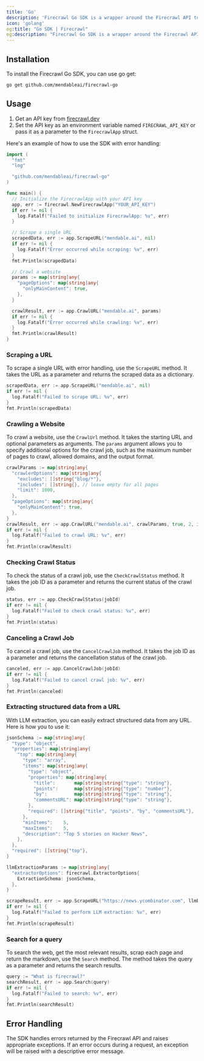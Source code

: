 ```yaml
---
title: 'Go'
description: 'Firecrawl Go SDK is a wrapper around the Firecrawl API to help you easily turn websites into markdown.'
icon: 'golang'
og:title: "Go SDK | Firecrawl"
og:description: "Firecrawl Go SDK is a wrapper around the Firecrawl API to help you easily turn websites into markdown."
---
```


## Installation

To install the Firecrawl Go SDK, you can use go get:

```bash
go get github.com/mendableai/firecrawl-go
```

## Usage

1. Get an API key from [firecrawl.dev](https://firecrawl.dev)
2. Set the API key as an environment variable named `FIRECRAWL_API_KEY` or pass it as a parameter to the `FirecrawlApp` struct.


Here's an example of how to use the SDK with error handling:

```go
import (
  "fmt"
  "log"

  "github.com/mendableai/firecrawl-go"
)

func main() {
  // Initialize the FirecrawlApp with your API key
  app, err := firecrawl.NewFirecrawlApp("YOUR_API_KEY")
  if err != nil {
    log.Fatalf("Failed to initialize FirecrawlApp: %v", err)
  }

  // Scrape a single URL
  scrapedData, err := app.ScrapeURL("mendable.ai", nil)
  if err != nil {
    log.Fatalf("Error occurred while scraping: %v", err)
  }
  fmt.Println(scrapedData)

  // Crawl a website
  params := map[string]any{
    "pageOptions": map[string]any{
      "onlyMainContent": true,
    },
  }

  crawlResult, err := app.CrawlURL("mendable.ai", params)
  if err != nil {
    log.Fatalf("Error occurred while crawling: %v", err)
  }
  fmt.Println(crawlResult)
}
```


### Scraping a URL

To scrape a single URL with error handling, use the `ScrapeURL` method. It takes the URL as a parameter and returns the scraped data as a dictionary.

```go
scrapedData, err := app.ScrapeURL("mendable.ai", nil)
if err != nil {
  log.Fatalf("Failed to scrape URL: %v", err)
}
fmt.Println(scrapedData)
```


### Crawling a Website

To crawl a website, use the `CrawlUrl` method. It takes the starting URL and optional parameters as arguments. The `params` argument allows you to specify additional options for the crawl job, such as the maximum number of pages to crawl, allowed domains, and the output format.

```go
crawlParams := map[string]any{
  "crawlerOptions": map[string]any{
    "excludes": []string{"blog/*"},
    "includes": []string{}, // leave empty for all pages
    "limit": 1000,
  },
  "pageOptions": map[string]any{
    "onlyMainContent": true,
  },
}
crawlResult, err := app.CrawlURL("mendable.ai", crawlParams, true, 2, idempotencyKey)
if err != nil {
  log.Fatalf("Failed to crawl URL: %v", err)
}
fmt.Println(crawlResult)
```


### Checking Crawl Status

To check the status of a crawl job, use the `CheckCrawlStatus` method. It takes the job ID as a parameter and returns the current status of the crawl job.

```go
status, err := app.CheckCrawlStatus(jobId)
if err != nil {
  log.Fatalf("Failed to check crawl status: %v", err)
}
fmt.Println(status)
```


### Canceling a Crawl Job

To cancel a crawl job, use the `CancelCrawlJob` method. It takes the job ID as a parameter and returns the cancellation status of the crawl job.

```go
canceled, err := app.CancelCrawlJob(jobId)
if err != nil {
  log.Fatalf("Failed to cancel crawl job: %v", err)
}
fmt.Println(canceled)
```


### Extracting structured data from a URL

With LLM extraction, you can easily extract structured data from any URL. Here is how you to use it:

```go
jsonSchema := map[string]any{
  "type": "object",
  "properties": map[string]any{
    "top": map[string]any{
      "type": "array",
      "items": map[string]any{
        "type": "object",
        "properties": map[string]any{
          "title":       map[string]string{"type": "string"},
          "points":      map[string]string{"type": "number"},
          "by":          map[string]string{"type": "string"},
          "commentsURL": map[string]string{"type": "string"},
        },
        "required": []string{"title", "points", "by", "commentsURL"},
      },
      "minItems":    5,
      "maxItems":    5,
      "description": "Top 5 stories on Hacker News",
    },
  },
  "required": []string{"top"},
}

llmExtractionParams := map[string]any{
  "extractorOptions": firecrawl.ExtractorOptions{
    ExtractionSchema: jsonSchema,
  },
}

scrapeResult, err := app.ScrapeURL("https://news.ycombinator.com", llmExtractionParams)
if err != nil {
  log.Fatalf("Failed to perform LLM extraction: %v", err)
}
fmt.Println(scrapeResult)
```


### Search for a query

To search the web, get the most relevant results, scrap each page and return the markdown, use the `Search` method. The method takes the query as a parameter and returns the search results.

```go
query := "What is firecrawl?"
searchResult, err := app.Search(query)
if err != nil {
  log.Fatalf("Failed to search: %v", err)
}
fmt.Println(searchResult)
```


## Error Handling

The SDK handles errors returned by the Firecrawl API and raises appropriate exceptions. If an error occurs during a request, an exception will be raised with a descriptive error message.